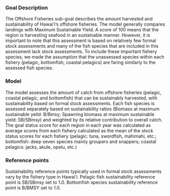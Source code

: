 ### Goal Description

The Offshore Fisheries sub-goal describes the amount harvested and sustainability of Hawaiʻi's offshore fisheries. The model generally compares landings with Maximum Sustainable Yield. A score of 100 means that the region is harvesting seafood in an sustainable manner. However, it is important to note that this assessment is based on relatively few formal stock assessments and many of the fish species that are included in this assessment lack stock assessments. To include these important fishery species, we made the assumption that the unassessed species within each fishery (pelagic, bottomfish, coastal pelagics) are faring similarly to the assessed fish species.  

### Model 

The model assesses the amount of catch from offshore fisheries (pelagic, coastal pelagic, and bottomfish) that can be sustainably harvested, with sustainability based on formal stock assessments. Each fish species is assessed separately based on sustainability ratios (Biomass at maximum sustainable yeild: B/Bmsy; Spawning biomass at maximum sustainable yield: SB/SBmsy) and weighted by its relative contribution to overall catch. The goal status score for each region in each year was calculated as average scores from each fishery calculated as the mean of the stock status scores for each fishery (pelagic: tuna, swordfish, mahimahi, etc.; bottomfish: deep seven species mainly groupers and snappers; coastal pelagics: jacks, akule, opelu, etc.)

### Reference points
Sustainability reference points typically used in formal stock assessments vary by the fishery type in Hawaiʻi.
Pelagic fish sustainability reference point is SB/SBmsy set to 1.0.
Bottomfish species sustainability reference point is B/BMSY set to 1.0.





